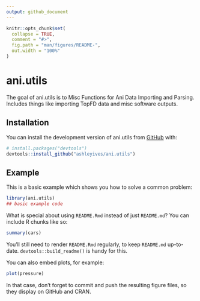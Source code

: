 ```yaml
---
output: github_document
---
```


<!-- README.md is generated from README.Rmd. Please edit that file -->

```r
knitr::opts_chunk$set(
  collapse = TRUE,
  comment = "#>",
  fig.path = "man/figures/README-",
  out.width = "100%"
)
```

# ani.utils

<!-- badges: start -->
<!-- badges: end -->

The goal of ani.utils is to Misc Functions for Ani Data Importing and Parsing. Includes things like importing TopFD data and misc software outputs.  

## Installation

You can install the development version of ani.utils from [GitHub](https://github.com/) with:

``` r
# install.packages("devtools")
devtools::install_github("ashleyives/ani.utils")
```

## Example

This is a basic example which shows you how to solve a common problem:

```r
library(ani.utils)
## basic example code
```

What is special about using `README.Rmd` instead of just `README.md`? You can include R chunks like so:

```r
summary(cars)
```

You'll still need to render `README.Rmd` regularly, to keep `README.md` up-to-date. `devtools::build_readme()` is handy for this.

You can also embed plots, for example:

```r
plot(pressure)
```

In that case, don't forget to commit and push the resulting figure files, so they display on GitHub and CRAN.

